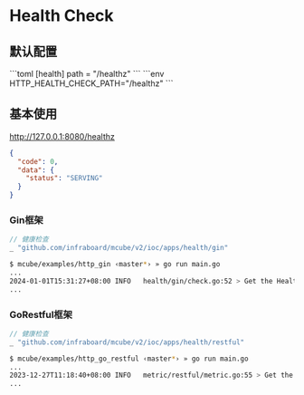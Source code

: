 
# Health Check

## 默认配置

<Tabs>
  <Tab label="toml">```toml [health] path = "/healthz" ```</Tab>
  <Tab label="env">```env HTTP_HEALTH_CHECK_PATH="/healthz" ```</Tab>
</Tabs>

## 基本使用

http://127.0.0.1:8080/healthz

```json
{
  "code": 0,
  "data": {
    "status": "SERVING"
  }
}
```

### Gin框架

```go
// 健康检查
_ "github.com/infraboard/mcube/v2/ioc/apps/health/gin"
```

```sh
$ mcube/examples/http_gin ‹master*› » go run main.go
...
2024-01-01T15:31:27+08:00 INFO   health/gin/check.go:52 > Get the Health using http://127.0.0.1:8080/healthz component:HEALTH_CHECK
...
```

### GoRestful框架

```go
// 健康检查
_ "github.com/infraboard/mcube/v2/ioc/apps/health/restful"
```

```sh
$ mcube/examples/http_go_restful ‹master*› » go run main.go
...
2023-12-27T11:18:40+08:00 INFO   metric/restful/metric.go:55 > Get the Metric using http://127.0.0.1:8080/metrics component:METRIC
...
```
